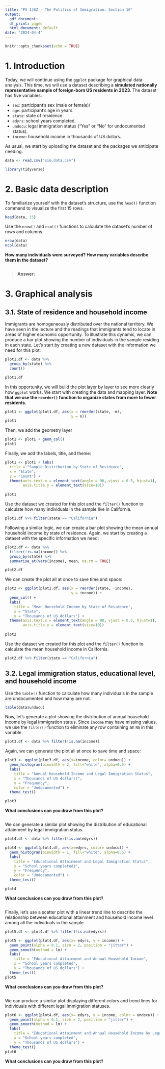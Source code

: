 ---
title: "PS 138Z - The Politics of Immigration: Section 10"
output:
  pdf_document:
  df_print: paged
  html_document: default
date: "2024-04-4"
---

```{r setup, include=FALSE}
knitr::opts_chunk$set(echo = TRUE)
```

# 1. Introduction

Today, we will continue using the `ggplot` package for graphical data analysis. This time, we will use a dataset describing a **simulated nationally representative sample of foreign-born US residents in 2023**. The dataset has five variables: 

* `sex`: participant's sex (male or female)/
* `age`: participant's age in years.  
* `state`: state of residence. 
* `edyrs`: school years completed.
* `undocu`: legal immigration status ("Yes" or "No" for undocumented status).
* `income`: household income in thousands of US dollars.

As usual, we start by uploading the dataset and the packages we anticipate needing.


```{r} 
data <- read.csv("sim.data.csv")
```

```{r, warning= FALSE, message = FALSE}
library(tidyverse)
```

# 2. Basic data description 

To familiarize yourself with the dataset's structure, use the `head()` function command to visualize the first $15$ rows.


```{r}
head(data, 15)
```

Use the `nrow()` and `ncol()` functions to calculate the dataset's number of rows and columns.

```{r}
nrow(data)
ncol(data)
```
**How many individuals were surveyed? How many variables describe them in the dataset?**

```{r}


```

> **Answer:**

# 3. Graphical analysis

## 3.1. State of residence and household income

Immigrants are homogeneously distributed over the national territory. We have seen in the lecture and the readings that immigrants tend to locate in areas of higher economic opportunity. To illustrate this dynamic, we can produce a bar plot showing the number of individuals in the sample residing in each state. Let's start by creating a new dataset with the information we need for this plot: 

```{r}
plot1.df <- data %>%
  group_by(state) %>%
  count()

plot1.df
```

In this opportunity, we will build the plot layer by layer to see more clearly how `ggplot` works. We start with creating the data and mapping layer. **Note that we use the `reorder()` function to organize states from more to fewer residents.**

```{r}
plot1 <- ggplot(plot1.df, aes(x = reorder(state, -n),
                              y = n))
plot1
```
Then, we add the geometry layer

```{r}
plot1 <- plot1 + geom_col() 
plot1
```
Finally, we add the labels, title, and theme: 

```{r}
plot1 <- plot1 + labs(
  title = "Sample Distribution by State of Residence",
  x = "State",
  y = "Count") +
  theme(axis.text.x = element_text(angle = 90, vjust = 0.5, hjust=1),
        axis.title.y = element_text(size=10))
  
plot1 
```

Use the dataset we created for this plot and the `filter()` function to calculate how many individuals in the sample live in California.

```{r}
plot1.df %>% filter(state == "California")
```

Following a similar logic, we can create a bar plot showing the mean annual household income by state of residence. Again, we start by creating a dataset with the specific information we need:

```{r}
plot2.df <- data %>%
  filter(!is.na(income)) %>%
  group_by(state) %>%
  summarise_at(vars(income), mean, na.rm = TRUE)

plot2.df
```

We can create the plot all at once to save time and space:

```{r}
plot2 <- ggplot(plot2.df, aes(x = reorder(state, -income),
                              y = income)) +
  geom_col() +
  labs(
    title = "Mean Household Income by State of Residence",
    x = "State",
    y = "Thousands of US dollars") +
  theme(axis.text.x = element_text(angle = 90, vjust = 0.5, hjust=1),
        axis.title.y = element_text(size=10))
  
plot2  
```


Use the dataset we created for this plot and the `filter()` function to calculate the mean household income in California.

```{r}
plot2.df %>% filter(state == "California")
```

## 3.2. Legal immigration status, educational level, and household income

Use the `table()` function to calculate how many individuals in the sample are undocumented and how many are not. 

```{r}
table(data$undocu)
```

Now, let's generate a plot showing the distribution of annual household income by legal immigration status. Since `income` may have missing values, we use the `filter()` function to eliminate any row containing an `NA` in this variable. 

```{r}
plot3.df <- data %>% filter(!is.na(income))
```

Again, we can generate the plot all at once to save time and space:

```{r}
plot3 <- ggplot(plot3.df, aes(x=income, color= undocu)) +
  geom_histogram(binwidth = 2, fill="white", alpha=0.5) +
  labs(
    title = "Annual Household Income and Legal Immigration Status",
    x = "Thousands of US dollars)",
    y = "Frequency",
    color = "Undocumented") +
  theme_test()

plot3
```  
**What conclusions can you draw from this plot?**

```{r}

```   
   
We can generate a similar plot showing the distribution of educational attainment by legal immigration status.   
   
```{r}
plot4.df <- data %>% filter(!is.na(edyrs))

plot4 <- ggplot(plot4.df, aes(x=edyrs, color= undocu)) +
  geom_histogram(binwidth = 1, fill="white", alpha=0.5) +
  labs(
    title = "Educational Attainment and Legal Immigration Status",
    x = "School years completed)",
    y = "Frequency",
    color = "Undocumented") +
  theme_test()

plot4
``` 

**What conclusions can you draw from this plot?**

```{r}

```


Finally, let's use a scatter plot with a linear trend line to describe the relationship between educational attainment and household income level among all the individuals in the sample. 

   
```{r}
plot5.df <- plot4.df %>% filter(!is.na(edyrs))

plot5 <- ggplot(plot4.df, aes(x= edyrs, y = income)) +
  geom_point(alpha = 0.1, size = 2, position = "jitter") +
  geom_smooth(method = lm) +
  labs(
    title = "Educational Attainment and Annual Household Income",
    x = "School years completed",
    y = "Thousands of US dollars") +
  theme_test()
plot5
```

**What conclusions can you draw from this plot?**

```{r}

```

We can produce a similar plot displaying different colors and trend lines for individuals with different legal immigration statuses.

```{r}
plot6 <- ggplot(plot4.df, aes(x= edyrs, y = income, color = undocu)) +
  geom_point(alpha = 0.1, size = 2, position = "jitter") +
  geom_smooth(method = lm) +
  labs(
    title = "Educational Attainment and Annual Household Income by Legal Immigration Status",
    x = "School years completed",
    y = "Thousands of US dollars") +
  theme_test()
plot6
```


**What conclusions can you draw from this plot?**

```{r}

```



